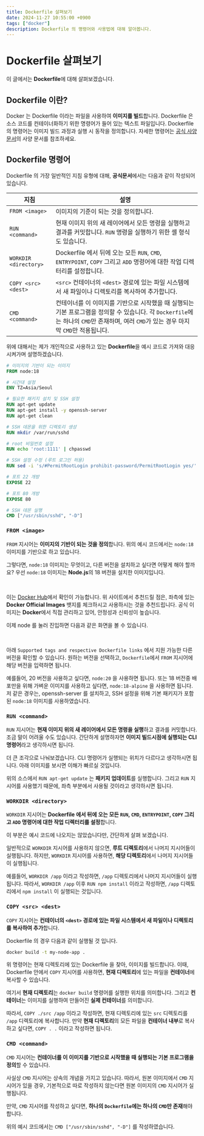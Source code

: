 ```yaml
---
title: Dockerfile 살펴보기
date: 2024-11-27 10:55:00 +0900
tags: ["docker"]
description: Dockerfile 의 명령어와 사용법에 대해 알아봅니다.
---
```



# Dockerfile 살펴보기

이 글에서는 **Dockerfile**에 대해 살펴보겠습니다.

## Dockerfile 이란?

Docker 는 Dockerfile 이라는 파일을 사용하여 **이미지를 빌드**합니다.
Dockerfile 은 소스 코드를 컨테이너화하기 위한 명령어가 들어 있는 텍스트 파일입니다.
Dockerfile의 명령어는 이미지 빌드 과정과 실행 시 동작을 정의합니다.
자세한 명령어는 [공식 사양 문서](https://docs.docker.com/reference/dockerfile/)의 사양 문서를 참조하세요.

## Dockerfile 명령어

Dockerfile 의 가장 일반적인 지침 유형에 대해, **공식문서**에서는 다음과 같이 작성되어 있습니다.

| 지침                   | 설명                                                                                                                                                 |
|-----------------------|-----------------------------------------------------------------------------------------------------------------------------------------------------|
| `FROM <image>`        | 이미지의 기준이 되는 것을 정의합니다.                                                                                                                        |
| `RUN <command>`       | 현재 이미지 위의 새 레이어에서 모든 명령을 실행하고 결과를 커밋합니다. `RUN` 명령을 실행하기 위한 셸 형식도 있습니다.                                                         |
| `WORKDIR <directory>` | Dockerfile 에서 뒤에 오는 모든 `RUN`, `CMD`, `ENTRYPOINT`, `COPY` 그리고 `ADD` 명령어에 대한 작업 디렉터리를 설정합니다.                                            |
| `COPY <src> <dest>`   | `<src>` 컨테이너의 `<dest>` 경로에 있는 파일 시스템에서 새 파일이나 디렉토리를 복사하여 추가합니다.                                                                     |
| `CMD <command>`       | 컨테이너를 이 이미지를 기반으로 시작했을 때 실행되는 기본 프로그램을 정의할 수 있습니다. 각 `Dockerfile`에는 하나의 `CMD`만 존재하며, 여러 `CMD`가 있는 경우 마지막 `CMD`만 적용됩니다. |

위에 대해서는 제가 개인적으로 사용하고 있는 **Dockerfile**을 예시 코드로 가져와 대응시켜가며 설명하겠습니다.

```dockerfile filename="Dockerfile" copy
# 이미지의 기반이 되는 이미지
FROM node:18

# 시간대 설정
ENV TZ=Asia/Seoul

# 필요한 패키지 설치 및 SSH 설정
RUN apt-get update
RUN apt-get install -y openssh-server
RUN apt-get clean

# SSH 데몬을 위한 디렉토리 생성
RUN mkdir /var/run/sshd

# root 비밀번호 설정
RUN echo 'root:1111' | chpasswd

# SSH 설정 수정 (루트 로그인 허용)
RUN sed -i 's/#PermitRootLogin prohibit-password/PermitRootLogin yes/' /etc/ssh/sshd_config

# 포트 22 개방
EXPOSE 22

# 포트 80 개방
EXPOSE 80

# SSH 데몬 실행
CMD ["/usr/sbin/sshd", "-D"]
```

### `FROM <image>`

`FROM` 지시어는 **이미지의 기반이 되는 것을 정의**합니다.
위의 예시 코드에서는 `node:18` 이미지를 기반으로 하고 있습니다.

그렇다면, `node:18` 이미지는 무엇이고, 다른 버전을 설치하고 싶다면 어떻게 해야 할까요?
우선 `node:18` 이미지는 **Node.js**의 18 버전을 설치한 이미지입니다.

<br />
<NextraImages name="dockerhub-filter-node" />

이는 [Docker Hub](https://hub.docker.com/search?q=node%3A18&badges=official)에서 확인이 가능합니다.
위 사이트에서 추천드릴 점은, 좌측에 있는 **Docker Official Images** 뱃지를 체크하시고 사용하시는 것을 추천드립니다.
공식 이미지는 **Docker**에서 직접 관리하고 있어, 안정성과 신뢰성이 높습니다.

이제 node 를 눌러 진입하면 다음과 같은 화면을 볼 수 있습니다.

<br />
<NextraImages name="dockerhub-overview-node" />

아래 `Supported tags and respective Dockerfile links` 에서 지원 가능한 다른 버전을 확인할 수 있습니다.
원하는 버전을 선택하고, `Dockerfile`에서 `FROM` 지시어에 해당 버전을 입력하면 됩니다.

예를들어, 20 버전을 사용하고 싶다면, `node:20` 을 사용하면 됩니다.
또는 18 버전중 배포만을 위해 가벼운 이미지를 사용하고 싶다면, `node:18-alpine` 을 사용하면 됩니다.
저 같은 경우는, openssh-server 를 설치하고, SSH 설정을 위해 기본 패키지가 포함된 `node:18` 이미지를 사용하였습니다.

### `RUN <command>`

`RUN` 지시어는 **현재 이미지 위의 새 레이어에서 모든 명령을 실행**하고 결과를 커밋합니다.<br />
조금 말이 어려울 수도 있습니다.
간단하게 설명하자면 **이미지 빌드시점에 실행되는 CLI 명령어**라고 생각하시면 됩니다.

더 큰 조각으로 나눠보겠습니다. CLI 명령어가 실행되는 위치가 다르다고 생각하시면 됩니다.
아래 이미지를 보시면 이해가 빠르실 것입니다.

<NextraImages name="docker-run_vs_nomal" />

위의 소스에서 `RUN apt-get update` 는 **패키지 업데이트**를 실행합니다.
그리고 `RUN` 지시어를 사용했기 때문에, 좌측 부분에서 사용될 것이라고 생각하시면 됩니다.

### `WORKDIR <directory>`

`WORKDIR` 지시어는 **Dockerfile 에서 뒤에 오는 모든 `RUN`, `CMD`, `ENTRYPOINT`, `COPY` 그리고 `ADD` 명령어에 대한 작업 디렉터리를 설정**합니다.

이 부분은 예시 코드에 나오지는 않았습니다만, 간단하게 살펴 보겠습니다.

일반적으로 `WORKDIR` 지시어를 사용하지 않으면, **루트 디렉토리**에서 나머지 지시어들이 실행됩니다.
하지만, `WORKDIR` 지시어를 사용하면, **해당 디렉토리**에서 나머지 지시어들이 실행됩니다.

예를들어, `WORKDIR /app` 이라고 작성하면, `/app` 디렉토리에서 나머지 지시어들이 실행됩니다.
따라서, `WORKDIR /app` 이후 `RUN npm install` 이라고 작성하면, `/app` 디렉토리에서 `npm install` 이 실행되는 것입니다.


### `COPY <src> <dest>`

`COPY` 지시어는 **컨테이너의 `<dest>` 경로에 있는 파일 시스템에서 새 파일이나 디렉토리를 복사하여 추가**합니다.

Dockerfile 의 경우 다음과 같이 실행될 것 입니다.

```bash
docker build -t my-node-app .
```

위 명령어는 현재 디렉토리에 있는 Dockerfile 을 찾아, 이미지를 빌드합니다.
이때, Dockerfile 안에서 `COPY` 지시어를 사용하면, **현재 디렉토리**에 있는 파일을 **컨테이너**에 복사할 수 있습니다.

여기서 **현재 디렉토리**는 `docker build` 명령어를 실행한 위치를 의미합니다.
그리고 **컨테이너**는 이미지를 실행하여 만들어진 **실제 컨테이너**를 의미합니다.

따라서, `COPY ./src /app` 이라고 작성하면, 현재 디렉토리에 있는 `src` 디렉토리를 `/app` 디렉토리에 복사합니다.
만약 **현재 디렉토리**의 모든 파일을 **컨테이너 내부**로 복사하고 싶다면, `COPY . .` 이라고 작성하면 됩니다.

### `CMD <command>`

`CMD` 지시어는 **컨테이너를 이 이미지를 기반으로 시작했을 때 실행되는 기본 프로그램을 정의**할 수 있습니다.

사실상 `CMD` 지시어는 상속의 개념을 가지고 있습니다.
따라서, 원본 이미지에서 `CMD` 지시어가 있을 경우, 기본적으로 따로 작성하지 않는다면 원본 이미지의 `CMD` 지시어가 실행됩니다.

만약, `CMD` 지시어를 작성하고 싶다면, **하나의 `Dockerfile`에는 하나의 `CMD`만 존재**해야 합니다.

위의 예시 코드에서는 `CMD ["/usr/sbin/sshd", "-D"]` 를 작성하였습니다.
